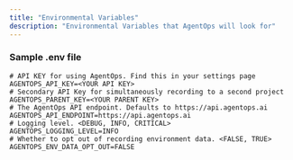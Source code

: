 ```yaml
---
title: "Environmental Variables"
description: "Environmental Variables that AgentOps will look for"
---
```


### Sample .env file

```.env
# API KEY for using AgentOps. Find this in your settings page
AGENTOPS_API_KEY=<YOUR API KEY>
# Secondary API Key for simultaneously recording to a second project
AGENTOPS_PARENT_KEY=<YOUR PARENT KEY>
# The AgentOps API endpoint. Defaults to https://api.agentops.ai
AGENTOPS_API_ENDPOINT=https://api.agentops.ai
# Logging level. <DEBUG, INFO, CRITICAL>
AGENTOPS_LOGGING_LEVEL=INFO
# Whether to opt out of recording environment data. <FALSE, TRUE>
AGENTOPS_ENV_DATA_OPT_OUT=FALSE
```